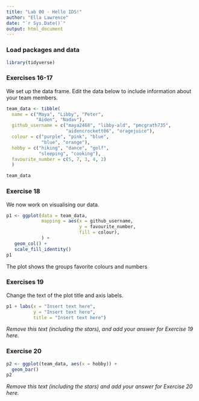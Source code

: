 ```yaml
---
title: "Lab 00 - Hello IDS!"
author: "Ella Lawrence"
date: "`r Sys.Date()`"
output: html_document
---
```


### Load packages and data

```r
library(tidyverse) 
```

### Exercises 16-17

We set up the data frame. Edit the data below to include information about your team members.

```r
team_data <- tibble(
  name = c("Maya", "Libby", "Peter", 
           "Aiden", "Nadav"),
  github_username = c("maya2468", "libby-ald", "pmcgrath735", 
                      "aidencrockett06", "oragejuice"), 
  colour = c("purple", "pink", "blue", 
             "blue", "orange"),
  hobby = c("hiking", "dance", "golf", 
            "sleeping", "cooking"),
  favourite_number = c(5, 7, 3, 4, 2)
  )

team_data
```

### Exercise 18

We now work on visualising our data. 

```r
p1 <- ggplot(data = team_data, 
             mapping = aes(x = github_username, 
                           y = favourite_number,
                           fill = colour), 
             ) +
   geom_col() +
   scale_fill_identity()
p1
```


The plot shows the groups favorite colours and numbers

### Exercises 19

Change the text of the plot title and axis labels.

```r
p1 + labs(x = "Insert text here", 
          y = "Insert text here",
          title = "Insert text here")
```

*Remove this text (including the stars), and add your answer for Exercise 19 here.*

### Exercise 20

```r
p2 <- ggplot(team_data, aes(x = hobby)) +
  geom_bar()
p2
```

*Remove this text (including the stars) and add your answer for Exercise 20 here.*

